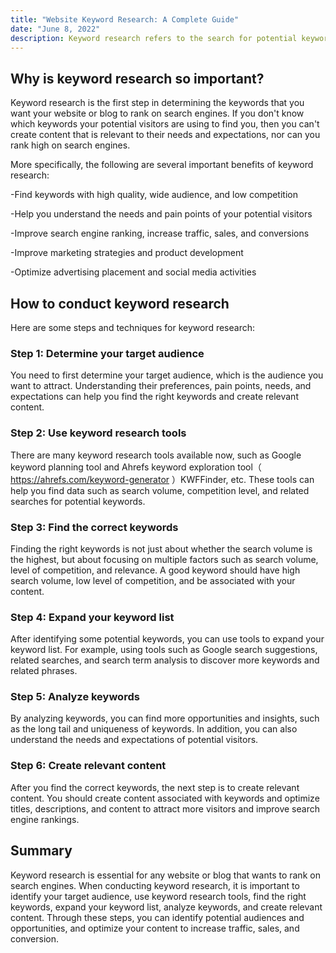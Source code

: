 ```yaml
---
title: "Website Keyword Research: A Complete Guide"
date: "June 8, 2022"
description: Keyword research refers to the search for potential keywords that potential visitors may input when optimizing websites and blogs, with the aim of understanding and utilizing relevant data on known keywords to rank higher on search engines, increase traffic and sales.
---
```


## Why is keyword research so important?

Keyword research is the first step in determining the keywords that you want your website or blog to rank on search engines. If you don't know which keywords your potential visitors are using to find you, then you can't create content that is relevant to their needs and expectations, nor can you rank high on search engines.

More specifically, the following are several important benefits of keyword research:

-Find keywords with high quality, wide audience, and low competition

-Help you understand the needs and pain points of your potential visitors

-Improve search engine ranking, increase traffic, sales, and conversions

-Improve marketing strategies and product development

-Optimize advertising placement and social media activities

## How to conduct keyword research

Here are some steps and techniques for keyword research:

### Step 1: Determine your target audience

You need to first determine your target audience, which is the audience you want to attract. Understanding their preferences, pain points, needs, and expectations can help you find the right keywords and create relevant content.

### Step 2: Use keyword research tools

There are many keyword research tools available now, such as Google keyword planning tool and Ahrefs keyword exploration tool（ https://ahrefs.com/keyword-generator ）KWFFinder, etc. These tools can help you find data such as search volume, competition level, and related searches for potential keywords.

### Step 3: Find the correct keywords

Finding the right keywords is not just about whether the search volume is the highest, but about focusing on multiple factors such as search volume, level of competition, and relevance. A good keyword should have high search volume, low level of competition, and be associated with your content.

### Step 4: Expand your keyword list

After identifying some potential keywords, you can use tools to expand your keyword list. For example, using tools such as Google search suggestions, related searches, and search term analysis to discover more keywords and related phrases.

### Step 5: Analyze keywords

By analyzing keywords, you can find more opportunities and insights, such as the long tail and uniqueness of keywords. In addition, you can also understand the needs and expectations of potential visitors.

### Step 6: Create relevant content

After you find the correct keywords, the next step is to create relevant content. You should create content associated with keywords and optimize titles, descriptions, and content to attract more visitors and improve search engine rankings.

## Summary

Keyword research is essential for any website or blog that wants to rank on search engines. When conducting keyword research, it is important to identify your target audience, use keyword research tools, find the right keywords, expand your keyword list, analyze keywords, and create relevant content. Through these steps, you can identify potential audiences and opportunities, and optimize your content to increase traffic, sales, and conversion.
